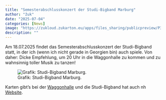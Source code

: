 ```yaml
---
title: "Semesterabschlusskonzert der Studi-Bigband Marburg"
author: "žuk"
date: "2025-07-04"
categories: [News]
image: "https://zukloud.zukarton.eu/apps/files_sharing/publicpreview/P3LzmPHyRDYQQb9?file=/&fileId=120428&x=1920&y=1080&a=true&etag=485c54c2e7ad2f69be7b573d3a80d3fc"
description: ""
---
```


Am 18.07.2025 findet das Semesterabschlusskonzert der Studi-Bigband statt, in der ich (wenn ich nicht gerade in Georgien bin) auch spiele. Von daher: Dicke Empfehlung, um 20 Uhr in die Waggonhalle zu kommen und zu wahnsinnig toller Musik zu tanzen!

![Grafik: Studi-Bigband Marburg.](https://www.studibigband-marburg.de/wp-content/uploads/2025/07/PHOTO-2025-06-26-11-31-06-724x1024.jpg)

Karten gibt’s bei der [Waggonhalle](https://www.waggonhalle.de/event/studi-big-band-marburg-semesterabschlusskonzert/) und die Studi-Bigband hat auch nh [Website](https://www.studibigband-marburg.de/).
